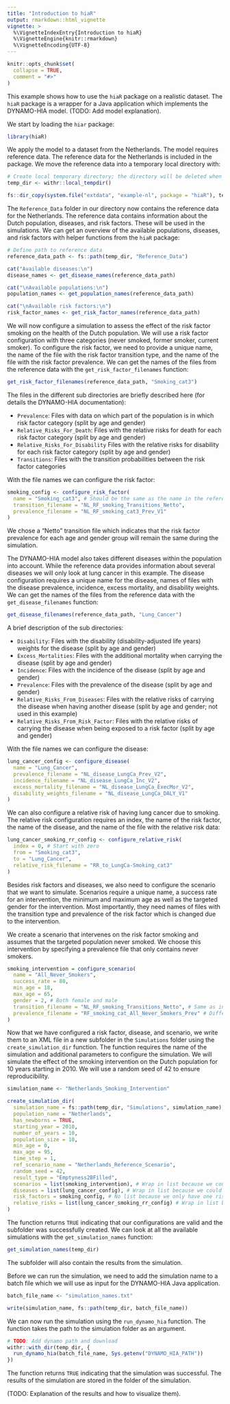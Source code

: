 ```yaml
---
title: "Introduction to hiaR"
output: rmarkdown::html_vignette
vignette: >
  %\VignetteIndexEntry{Introduction to hiaR}
  %\VignetteEngine{knitr::rmarkdown}
  %\VignetteEncoding{UTF-8}
---
```


```r
knitr::opts_chunk$set(
  collapse = TRUE,
  comment = "#>"
)
```

This example shows how to use the `hiaR` package on a realistic dataset. The `hiaR`
package is a wrapper for a Java application which implements the DYNAMO-HIA model.
(TODO: Add model explanation).

We start by loading the `hiar` package:

```r
library(hiaR)
```

We apply the model to a dataset from the Netherlands. The model requires reference data. 
The reference data for the Netherlands is included in the package. We move the reference data into
a temporary local directory with:

```r
# Create local temporary directory; the directory will be deleted when the R session is finished
temp_dir <- withr::local_tempdir()

fs::dir_copy(system.file("extdata", "example-nl", package = "hiaR"), temp_dir, overwrite = TRUE)
```

The `Reference_Data` folder in our directory now contains the reference data for 
the Netherlands. The reference data contains information about the Dutch population, diseases, and risk factors. These will be used in the simulations. We can get an overview of the available populations, diseases, and risk factors with helper functions from the `hiaR` package:

```r
# Define path to reference data
reference_data_path <- fs::path(temp_dir, "Reference_Data")

cat("Available diseases:\n")
disease_names <- get_disease_names(reference_data_path)

cat("\nAvailable populations:\n")
population_names <- get_population_names(reference_data_path)

cat("\nAvailable risk factors:\n")
risk_factor_names <- get_risk_factor_names(reference_data_path)
```

We will now configure a simulation to assess the effect of the risk factor smoking on the health of the Dutch population. We will use a risk factor configuration with three categories (never smoked, former smoker, current smoker). To configure the risk factor, we need to provide a unique name, the name of the file with the risk factor transition type, and the name of the file with the risk factor prevalence. We can get the names of the files from the reference data with the `get_risk_factor_filenames` function:


```r
get_risk_factor_filenames(reference_data_path, "Smoking_cat3")
```
The files in the different sub directories are briefly described here (for details the DYNAMO-HIA documentation):

- `Prevalence`: Files with data on which part of the population is in which risk factor category (split by age and gender)
- `Relative_Risks_For_Death`: Files with the relative risks for death for each risk factor category (split by age and gender)
- `Relative_Risks_For_Disability` Files with the relative risks for disability for each risk factor category (split by age and gender)
- `Transitions`: Files with the transition probabilities between the risk factor categories

With the file names we can configure the risk factor:

```r
smoking_config <- configure_risk_factor(
  name = "Smoking_cat3", # Should be the same as the name in the reference data
  transition_filename = "NL_RF_smoking_Transitions_Netto",
  prevalence_filename = "NL_RF_smoking_cat3_Prev_V1"
)
```

We chose a "Netto" transition file which indicates that the risk factor prevalence for each age and gender group will remain the same during the simulation.

The DYNAMO-HIA model also takes different diseases within the population into account. While the reference data provides information about several diseases we will only look at lung cancer in this example. The disease configuration requires a unique name for the disease, names of files with the disease prevalence, incidence, excess mortality, and disability weights. We can get the names of the files from the reference data with the `get_disease_filenames` function:

```r
get_disease_filenames(reference_data_path, "Lung_Cancer")
```

A brief description of the sub directories:

- `Disability`: Files with the disability (disability-adjusted life years) weights for the disease (split by age and gender)
- `Excess_Mortalities`: Files with the additional mortality when carrying the disease (split by age and gender)
- `Incidence`: Files with the incidence of the disease (split by age and gender)
- `Prevalence`: Files with the prevalence of the disease (split by age and gender)
- `Relative_Risks_From_Diseases`: Files with the relative risks of carrying the disease when having another disease (split by age and gender; not used in this example)
- `Relative_Risks_From_Risk_Factor`: Files with the relative risks of carrying the disease when being exposed to a risk factor (split by age and gender)

With the file names we can configure the disease:

```r
lung_cancer_config <- configure_disease(
  name = "Lung_Cancer",
  prevalence_filename = "NL_disease_LungCa_Prev_V2",
  incidence_filename = "NL_disease_LungCa_Inc_V2",
  excess_mortality_filename = "NL_disease_LungCa_ExecMor_V2",
  disability_weights_filename = "NL_disease_LungCa_DALY_V1"
)
```

We can also configure a relative risk of having lung cancer due to smoking. The relative risk configuration requires an index, the name of the risk factor, the name of the disease, and the name of the file with the relative risk data:

```r
lung_cancer_smoking_rr_config <- configure_relative_risk(
  index = 0, # Start with zero
  from = "Smoking_cat3",
  to = "Lung_Cancer",
  relative_risk_filename = "RR_to_LungCa-Smoking_cat3"
)
```

Besides risk factors and diseases, we also need to configure the scenario that we want to simulate. Scenarios require a unique name, a success rate for an intervention, the minimum and maximum age as well as the targeted gender for the intervention. Most importantly, they need names of files with the transition type and prevalence of the risk factor which is changed due to the intervention.

We create a scenario that intervenes on the risk factor smoking and assumes that the targeted population never smoked. We choose this intervention by specifying a prevalence file that only contains never smokers.

```r
smoking_intervention = configure_scenario(
  name = "All_Never_Smokers",
  success_rate = 80,
  min_age = 18,
  max_age = 65,
  gender = 2, # Both female and male
  transition_filename = "NL_RF_smoking_Transitions_Netto", # Same as in reference scenario
  prevalence_filename = "RF_smoking_cat_All_Never_Smokers_Prev" # Different from reference scenario
)
```

Now that we have configured a risk factor, disease, and scenario, we write them to an XML file in a new subfolder in the `Simulations` folder using the `create_simulation_dir` function. The function requires the name of the simulation and additional parameters to configure the simulation. We will simulate the effect of the smoking intervention on the Dutch population for 10 years starting in 2010. We will use a random seed of 42 to ensure reproducibility.

```r
simulation_name <- "Netherlands_Smoking_Intervention"

create_simulation_dir(
  simulation_name = fs::path(temp_dir, "Simulations", simulation_name),
  population_name = "Netherlands",
  has_newborns = TRUE,
  starting_year = 2010,
  number_of_years = 10,
  population_size = 10,
  min_age = 0,
  max_age = 95,
  time_step = 1,
  ref_scenario_name = "Netherlands_Reference_Scenario",
  random_seed = 42,
  result_type = "Emptyness2BFilled",
  scenarios = list(smoking_intervention), # Wrap in list because we could have multiple scenarios
  diseases = list(lung_cancer_config), # Wrap in list because we could have multiple diseases
  risk_factors = smoking_config, # No list because we only have one risk factor
  relative_risks = list(lung_cancer_smoking_rr_config) # Wrap in list because we could have multiple relative risks
)
```
The function returns `TRUE` indicating that our configurations are valid and the subfolder was successfully created. We can look at all the available simulations with the `get_simulation_names` function:

```r
get_simulation_names(temp_dir)
```

The subfolder will also contain the results from the simulation.

Before we can run the simulation, we need to add the simulation name to a batch file which we will use as input for the DYNAMO-HIA Java application.

```r
batch_file_name <- "simulation_names.txt"

write(simulation_name, fs::path(temp_dir, batch_file_name))
```

We can now run the simulation using the `run_dynamo_hia` function. The function takes the path to the simulation folder as an argument.

```r
# TODO: Add dynamo path and download
withr::with_dir(temp_dir, {
  run_dynamo_hia(batch_file_name, Sys.getenv("DYNAMO_HIA_PATH"))
})
```
The function returns `TRUE` indicating that the simulation was successful. The results of the simulation are stored in the folder of the simulation.

(TODO: Explanation of the results and how to visualize them).
